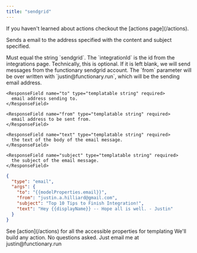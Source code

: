 ```yaml
---
title: "sendgrid"
---
```


<Note>
  If you haven't learned about actions checkout the [actions page](/actions).
</Note>

Sends a email to the address specified with the content and subject specified.

<ParamField body="type" type="string = 'sendgrid'" required>
  Must equal the string `sendgrid`.
</ParamField>

<ParamField body="integrationId" type="string">
  The `integrationId` is the id from the integrations page. Technically, this is
  optional. If it is left blank, we will send messages from the functionary
  sendgrid account. The `from` parameter will be over written with
  `justin@functionary.run`, which will be the sending email address.
</ParamField>

<ParamField body="args" type="object" required>
  <Expandable title="properties" defaultOpen={true}>

    <ResponseField name="to" type="templatable string" required>
      email address sending to.
    </ResponseField>

    <ResponseField name="from" type="templatable string" required>
      email address to be sent from.
    </ResponseField>

    <ResponseField name="text" type="templatable string" required>
      the text of the body of the email message.
    </ResponseField>

    <ResponseField name="subject" type="templatable string" required>
      the subject of the email message.
    </ResponseField>

  </Expandable>
</ParamField>

```json
{
  "type": "email",
  "args": {
    "to": "{{modelProperties.email}}",
    "from": "justin.a.hilliard@gmail.com",
    "subject": "Top 10 Tips to Finish Integration!",
    "text": "Hey {{displayName}} -- Hope all is well. - Justin"
  }
}
```

<Tip>
  See [action](/actions) for all the accessible properties for templating
</Tip>

<Tip>
  We'll build any action. No questions asked. Just email me at
  justin@functionary.run
</Tip>
